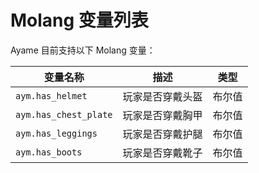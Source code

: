 # Molang 变量列表
Ayame 目前支持以下 Molang 变量：

| 变量名称            | 描述             | 类型   |
|---------------------|------------------|--------|
| `aym.has_helmet`      | 玩家是否穿戴头盔 | 布尔值 |
| `aym.has_chest_plate` | 玩家是否穿戴胸甲 | 布尔值 |
| `aym.has_leggings`    | 玩家是否穿戴护腿 | 布尔值 |
| `aym.has_boots`       | 玩家是否穿戴靴子 | 布尔值 |